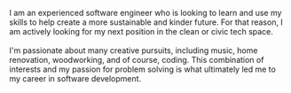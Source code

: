 I am an experienced software engineer who is looking to learn and
use my skills to help create a more sustainable and kinder future.
For that reason, I am actively looking for my next position in the
clean or civic tech space.
<br></br>
I'm passionate about many creative pursuits, including music,
home renovation, woodworking, and of course, coding. This combination
of interests and my passion for problem solving is what ultimately led
me to my career in software development.

